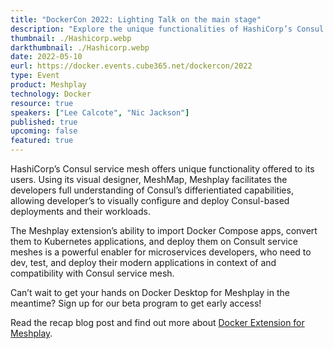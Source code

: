 ```yaml
---
title: "DockerCon 2022: Lighting Talk on the main stage"
description: "Explore the unique functionalities of HashiCorp’s Consul service mesh with Meshplay. Using the visual designer, MeshMap, Meshplay empowers developers to fully understand Consul's differentiated capabilities, enabling visual configuration and deployment of Consul-based deployments and workloads."
thumbnail: ./Hashicorp.webp
darkthumbnail: ./Hashicorp.webp
date: 2022-05-10
eurl: https://docker.events.cube365.net/dockercon/2022
type: Event
product: Meshplay
technology: Docker
resource: true
speakers: ["Lee Calcote", "Nic Jackson"]
published: true
upcoming: false
featured: true
---
```



HashiCorp’s Consul service mesh offers unique functionality offered to its users. Using its visual designer, MeshMap, Meshplay facilitates the developers full understanding of Consul’s differientiated capabilities, allowing developer’s to visually configure and deploy Consul-based deployments and their workloads.

The Meshplay extension’s ability to import Docker Compose apps, convert them to Kubernetes applications, and deploy them on Consult service meshes is a powerful enabler for microservices developers, who need to dev, test, and deploy their modern applications in context of and compatibility with Consul service mesh.

Can’t wait to get your hands on Docker Desktop for Meshplay in the meantime? Sign up for our <Link to="/docker-extension-meshplay">beta program</Link> to get early access!

<p>
Read the recap <Link to="/blog/docker/extending-the-docker-compose-experience-to-service-mesh">blog</Link> post and find out more about <a href="https://khulnasoft.com/docker-extension-meshplay">Docker Extension for Meshplay</a>. 
</p>